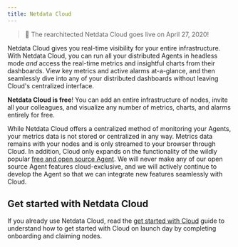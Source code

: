```yaml
---
title: Netdata Cloud
---
```


> 🎉 The rearchitected Netdata Cloud goes live on April 27, 2020!

Netdata Cloud gives you real-time visibility for your entire infrastructure. With Netdata Cloud, you can run all your
distributed Agents in headless mode _and_ access the real-time metrics and insightful charts from their dashboards. View
key metrics and active alarms at-a-glance, and then seamlessly dive into any of your distributed dashboards without
leaving Cloud's centralized interface.

**Netdata Cloud is free**! You can add an entire infrastructure of nodes, invite all your colleagues, and visualize any
number of metrics, charts, and alarms entirely for free.

While Netdata Cloud offers a centralized method of monitoring your Agents, your metrics data is not stored or centralized
in any way. Metrics data remains with your nodes and is only streamed to your browser through Cloud. In addition, Cloud
only expands on the functionality of the wildly popular [free and open source Agent](/docs/agent/). We will never make
any of our open source Agent features cloud-exclusive, and we will actively continue to develop the Agent so that we can
integrate new features seamlessly with Cloud.

## Get started with Netdata Cloud

If you already use Netdata Cloud, read the [get started with Cloud](/docs/cloud/get-started/) guide to understand how to
get started with Cloud on launch day by completing onboarding and claiming nodes.
